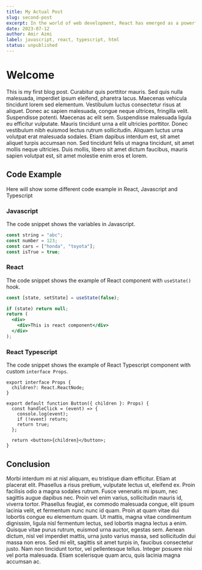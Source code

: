 ```yaml
---
title: My Actual Post
slug: second-post
excerpt: In the world of web development, React has emerged as a powerful JavaScript library that enables developers to build dynamic and interactive user interfaces. Its component-based architecture and efficient rendering make it a popular choice among developers, whether they are working on small personal projects or large-scale applications. If you're new to React or looking to enhance your skills, this blog is here to guide you through the process of utilizing React applications effectively.
date: 2023-07-12
author: Amir Azmi
label: javascript, react, typescript, html
status: unpublished
---
```


# Welcome

This is my first blog post. Curabitur quis porttitor mauris. Sed quis nulla malesuada, imperdiet ipsum eleifend, pharetra lacus. Maecenas vehicula tincidunt lorem sed elementum. Vestibulum luctus consectetur risus at aliquet. Donec ac sapien malesuada, congue neque ultrices, fringilla velit. Suspendisse potenti. Maecenas ac elit sem. Suspendisse malesuada ligula eu efficitur vulputate. Mauris tincidunt urna a elit ultricies porttitor. Donec vestibulum nibh euismod lectus rutrum sollicitudin. Aliquam luctus urna volutpat erat malesuada sodales. Etiam dapibus interdum est, sit amet aliquet turpis accumsan non. Sed tincidunt felis ut magna tincidunt, sit amet mollis neque ultricies. Duis mollis, libero sit amet dictum faucibus, mauris sapien volutpat est, sit amet molestie enim eros et lorem.

## Code Example

Here will show some different code example in React, Javascript and Typescript

### Javascript

The code snippet shows the variables in Javascript.

```javascript
const string = "abc";
const number = 123;
const cars = ["honda", "toyota"];
const isTrue = true;
```

### React

The code snippet shows the example of React component with `useState()` hook.

```jsx
const [state, setState] = useState(false);

if (state) return null;
return (
  <div>
    <div>This is react component</div>
  </div>
);
```

### React Typescript

The code snippet shows the example of React Typescript component with custom `interface Props`.

```tsx
export interface Props {
  children?: React.ReactNode;
}

export default function Button({ children }: Props) {
  const handleClick = (event) => {
    console.log(event);
    if (!event) return;
    return true;
  };

  return <button>{children}</button>;
}
```

## Conclusion

Morbi interdum mi at nisl aliquam, eu tristique diam efficitur. Etiam at placerat elit. Phasellus a risus pretium, vulputate lectus ut, eleifend ex. Proin facilisis odio a magna sodales rutrum. Fusce venenatis mi ipsum, nec sagittis augue dapibus nec. Proin vel enim varius, sollicitudin mauris id, viverra tortor. Phasellus feugiat, ex commodo malesuada congue, elit ipsum lacinia velit, et fermentum nunc nunc id quam. Proin at quam vitae dui lobortis congue eu elementum quam. Ut mattis, magna vitae condimentum dignissim, ligula nisl fermentum lectus, sed lobortis magna lectus a enim. Quisque vitae purus rutrum, euismod urna auctor, egestas sem. Aenean dictum, nisl vel imperdiet mattis, urna justo varius massa, sed sollicitudin dui massa non eros. Sed mi elit, sagittis sit amet turpis in, faucibus consectetur justo. Nam non tincidunt tortor, vel pellentesque tellus. Integer posuere nisi vel porta malesuada. Etiam scelerisque quam arcu, quis lacinia magna accumsan ac.
